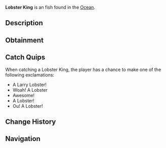 {{FishInfobox
|image          = Lobster King.png
|rarity         = Exotic
|sea            = First Sea, Second Sea
|location       = [[Ocean]]
|sublocation    = 
|sources        = Lobster Cage
|radar_location = 
|xp             = 400000
|weather        = Foggy
|time           = Night
|season         = Winter, Spring
|bait           = 
|base_weight    = 400000
|base_value     = 120000
|weight_range   = 310000
|base_chance    = 1
|base_resil     = 1
}}
'''Lobster King''' is an {{Rarity|Exotic}} fish found in the [[Ocean]].

== Description ==
{{Description|Lobsters are valuable crustaceans known for their rich, succulent meat. Lobsters are most active in the summer to autumn, and are commonly caught in crab cages during calm clear days.|Bestiary Entry}}

== Obtainment ==
{{Description|Caught in oceans using a lobster cage.|Bestiary Hint}}

== Catch Quips ==
When catching a Lobster King, the player has a chance to make one of the following exclamations:
* A Larry Lobster!
* Woah! A Lobster
* Awesome!
* A Lobster!
* Ou! A Lobster!

== Change History ==
{{Change History|{{subst:Current Version}}}}

== Navigation ==
{{Fish Navbox|Ocean}}